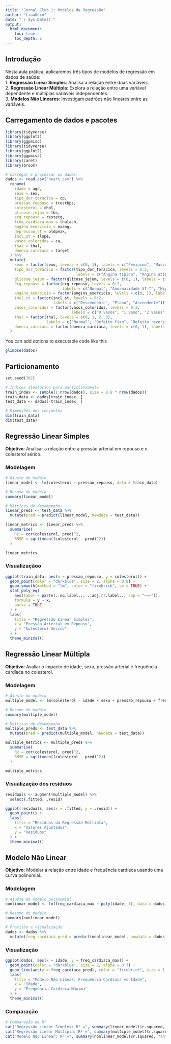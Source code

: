 ```yaml
---
title: "Jornal Club 1: Modelos de Regressão"
author: "LiaaOnco"
date: "`r Sys.Date()`"
output:
  html_document:
    toc: true
    toc_depth: 2
---
```


## Introdução

Nesta aula prática, aplicaremos três tipos de modelos de regressão em dados de saúde: <br> 
1. **Regressão Linear Simples**: Analisa a relação entre duas variáveis.<br> 
2. **Regressão Linear Múltipla**: Explora a relação entre uma variável dependente e múltiplas variáveis independentes.<br> 
3. **Modelos Não Lineares**: Investigam padrões não lineares entre as variáveis.<br> 

## Carregamento de dados e pacotes

```r
library(tidyverse)
library(ggplot2)
library(ggpmisc)
library(tidyverse)
library(ggplot2)
library(ggpmisc)
library(caret)
library(broom)

# Carregar e processar os dados
dados <- read.csv("heart.csv") %>% 
  rename(
    idade = age,
    sexo = sex,
    tipo_dor_toracica = cp,
    pressao_repouso = trestbps,
    colesterol = chol,
    glicose_jejum = fbs,
    ecg_repouso = restecg,
    freq_cardiaca_max = thalach,
    angina_exercicio = exang,
    depressao_st = oldpeak,
    incl_st = slope,
    vasos_coloridos = ca,
    thal = thal,
    doenca_cardiaca = target
  ) %>%
  mutate(
    sexo = factor(sexo, levels = c(0, 1), labels = c("Feminino", "Masculino")),
    tipo_dor_toracica = factor(tipo_dor_toracica, levels = 0:3, 
                               labels = c("Angina típica", "Angina atípica", "Dor não anginosa", "Assintomático")),
    glicose_jejum = factor(glicose_jejum, levels = c(0, 1), labels = c("<= 120 mg/dl", "> 120 mg/dl")),
    ecg_repouso = factor(ecg_repouso, levels = 0:2, 
                         labels = c("Normal", "Anormalidade ST-T", "Hipertrofia ventricular esquerda")),
    angina_exercicio = factor(angina_exercicio, levels = c(0, 1), labels = c("Não", "Sim")),
    incl_st = factor(incl_st, levels = 0:2, 
                     labels = c("Descendente", "Plano", "Ascendente")),
    vasos_coloridos = factor(vasos_coloridos, levels = 0:3, 
                             labels = c("0 vasos", "1 vaso", "2 vasos", "3 vasos")),
    thal = factor(thal, levels = c(0, 1, 2, 3), 
                  labels = c("Normal", "Defeito fixo", "Defeito reversível", "Desconhecido")),
    doenca_cardiaca = factor(doenca_cardiaca, levels = c(0, 1), labels = c("Ausente", "Presente"))
  )

```

You can add options to executable code like this

```r
glimpse(dados)
```

## Particionamento

```r
set.seed(362)

# Índices aleatórios para particionamento
train_index <- sample(1:nrow(dados), size = 0.8 * nrow(dados))
train_data <- dados[train_index, ]
test_data <- dados[-train_index, ]

# Dimensões dos conjuntos
dim(train_data)
dim(test_data)
```

## Regressão Linear Simples

**Objetivo**: Analisar a relação entre a pressão arterial em repouso e o colesterol sérico.

### Modelagem

```r
# Ajuste do modelo
linear_model <- lm(colesterol ~ pressao_repouso, data = train_data)

# Resumo do modelo
summary(linear_model)

# Métricas de desempenho
linear_preds <- test_data %>%
  mutate(pred = predict(linear_model, newdata = test_data))

linear_metrics <- linear_preds %>%
  summarise(
    R2 = cor(colesterol, pred)^2,
    RMSE = sqrt(mean((colesterol - pred)^2))
  )

linear_metrics

```

### Visualizaçãoo

```r
ggplot(train_data, aes(x = pressao_repouso, y = colesterol)) +
  geom_point(color = "darkblue", size = 2, alpha = 0.8) +
  geom_smooth(method = "lm", color = "firebrick", se = TRUE) +
  stat_poly_eq(
    aes(label = paste(..eq.label.., ..adj.rr.label.., sep = "~~~")),
    formula = y ~ x,
    parse = TRUE
  ) +
  labs(
    title = "Regressão Linear Simples",
    x = "Pressão Arterial em Repouso",
    y = "Colesterol Sérico"
  ) +
  theme_minimal()
```

## Regressão Linear Múltipla

**Objetivo**: Avaliar o impacto de idade, sexo, pressão arterial e frequência cardíaca no colesterol.


### Modelagem

```r
# Ajuste do modelo
multiple_model <- lm(colesterol ~ idade + sexo + pressao_repouso + freq_cardiaca_max, data = train_data)

# Resumo do modelo
summary(multiple_model)

# Métricas de desempenho
multiple_preds <- test_data %>%
  mutate(pred = predict(multiple_model, newdata = test_data))

multiple_metrics <- multiple_preds %>%
  summarise(
    R2 = cor(colesterol, pred)^2,
    RMSE = sqrt(mean((colesterol - pred)^2))
  )

multiple_metrics

```

### Visualização dos residuos

```r
residuals <- augment(multiple_model) %>%
  select(.fitted, .resid)

ggplot(residuals, aes(x = .fitted, y = .resid)) +
  geom_point() +
  labs(
    title = "Resíduos da Regressão Múltipla",
    x = "Valores Ajustados",
    y = "Resíduos"
  ) +
  theme_minimal()

```

## Modelo Não Linear

**Objetivo**: Modelar a relação entre idade e frequência cardíaca usando uma curva polinomial.


### Modelagem

```r
# Ajuste do modelo polinomial
nonlinear_model <- lm(freq_cardiaca_max ~ poly(idade, 3), data = dados)

# Resumo do modelo
summary(nonlinear_model)

# Previsão e visualização
dados <- dados %>%
  mutate(freq_cardiaca_pred = predict(nonlinear_model, newdata = dados))
```

### Visualização

```r
ggplot(dados, aes(x = idade, y = freq_cardiaca_max)) +
  geom_point(color = "darkblue", size = 2, alpha = 0.7) +
  geom_line(aes(y = freq_cardiaca_pred), color = "firebrick", size = 1.2) +
  labs(
    title = "Modelo Não Linear: Frequência Cardíaca vs Idade",
    x = "Idade",
    y = "Frequência Cardíaca Máxima"
  ) +
  theme_minimal()
```

### Comparação

```r
# Comparação de R²
cat("Regressão Linear Simples: R² =", summary(linear_model)$r.squared, "\n")
cat("Regressão Linear Múltipla: R² =", summary(multiple_model)$r.squared, "\n")
cat("Modelo Não Linear: R² =", summary(nonlinear_model)$r.squared, "\n")

```

